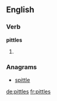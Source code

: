 ==English==

===Verb===
'''pittles'''

# {{third-person singular of|[[pittle]]}}

===Anagrams===
* [[spittle#English|spittle]]

[[de:pittles]]
[[fr:pittles]]